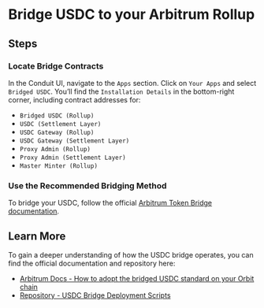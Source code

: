 
# Bridge USDC to your Arbitrum Rollup

## Steps

<Steps>

### Locate Bridge Contracts

In the Conduit UI, navigate to the `Apps` section. Click on `Your Apps` and select `Bridged USDC`. You’ll find the `Installation Details` in the bottom-right corner, including contract addresses for:

- `Bridged USDC (Rollup)`
- `USDC (Settlement Layer)`
- `USDC Gateway (Rollup)`
- `USDC Gateway (Settlement Layer)`
- `Proxy Admin (Rollup)`
- `Proxy Admin (Settlement Layer)`
- `Master Minter (Rollup)`

### Use the Recommended Bridging Method

To bridge your USDC, follow the official [Arbitrum Token Bridge documentation](https://docs.arbitrum.io/build-decentralized-apps/token-bridging/token-bridge-erc20#example-standard-arb-erc20-deposit-and-withdraw).

</Steps>

## Learn More

To gain a deeper understanding of how the USDC bridge operates, you can find the official documentation and repository here:

- [Arbitrum Docs - How to adopt the bridged USDC standard on your Orbit chain](https://docs.arbitrum.io/launch-orbit-chain/how-tos/usdc-standard-bridge)
- [Repository - USDC Bridge Deployment Scripts](https://github.com/OffchainLabs/token-bridge-contracts/tree/main/scripts/usdc-bridge-deployment)
